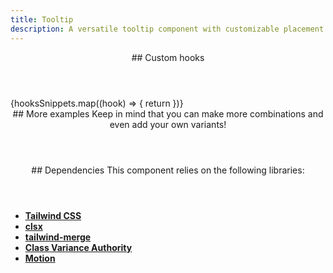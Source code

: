 ```yaml
---
title: Tooltip
description: A versatile tooltip component with customizable placement and animated transitions.
---
```



<section>

  <Tabs mountOnChange>
    <TabPanel label="Preview">
        <ComponentCard>
            <TooltipDemo />
        </ComponentCard>
    </TabPanel>
    <TabPanel label="Code">
        <CodeSnippet code={motionSnippets.code} language="tsx"/>
    </TabPanel>
    <TabPanel label="Usage">
        <CodeSnippet code={motionSnippets.usage} language="tsx"/>
    </TabPanel>
  </Tabs>

</section>

<section>
  <header>
    ## Custom hooks
  </header>

  <Tabs mountOnChange>
    {hooksSnippets.map((hook) => {
      return <TabPanel key={hook.id} label={hook.name}><CodeSnippet code={hook.code} language="typescript"/></TabPanel>
    })}
  </Tabs>

</section>


<section>
  <header>
    ## More examples
    Keep in mind that you can make more combinations and even add your own variants!
  </header>

  <Tabs>
    <TabPanel label="Positions">
        <ComponentCard showOverflow>
            <TooltipPositionsDemo />
        </ComponentCard>
    </TabPanel>
  </Tabs>

</section>

<section>
  <header>
    ## Dependencies
    This component relies on the following libraries:
  </header>

  - **<a href="https://tailwindcss.com/" target="_blank">Tailwind CSS</a>**
  - **<a href="https://github.com/dcastil/tailwind-merge" target="_blank">clsx</a>**
  - **<a href="https://github.com/lukeed/clsx" target="_blank">tailwind-merge</a>**
  - **<a href="https://cva.style/" target="_blank">Class Variance Authority</a>**
  - **<a href="https://motion.dev/" target="_blank">Motion</a>**

</section>
